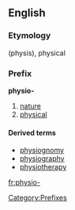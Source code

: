 {{see|physio}}
==English==

===Etymology===
{{Gr.}} (physis), physical

===Prefix===
'''physio-'''

# [[nature]]
# [[physical]]

====Derived terms====
* [[physiognomy]]
* [[physiography]]
* [[physiotherapy]]

[[Category:Prefixes]]

[[fr:physio-]]